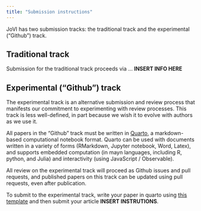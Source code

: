 ```yaml
---
title: "Submission instructions"
---
```


JoVI has two submission tracks: the traditional track and the experimental ("Github") track.

## Traditional track

Submission for the traditional track proceeds via ... **INSERT INFO HERE**

## Experimental ("Github") track

The experimental track is an alternative submission and review process that manifests our commitment to experimenting with review processes. This track is less well-defined, in part because we wish it to evolve with authors as we use it.

All papers in the "Github" track must be written in [Quarto](https://quarto.org/), a markdown-based computational notebook format. Quarto can be used with documents written in a variety of forms (RMarkdown, Jupyter notebook, Word, Latex), and supports embedded computation (in mayn languages, including R, python, and Julia) and interactivity (using JavaScript / Observable).

All review on the experimental track will proceed as Github issues and pull requests, and published papers on this track can be updated using pull requests, even after publication.

To submit to the experimental track, write your paper in quarto using [this template](https://github.com/journalovi/jovi-template-quarto) and then submit your article **INSERT INSTRUTIONS**.
